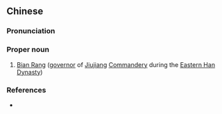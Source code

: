 {{also|边让}}
==Chinese==
{{zh-forms|s=边让}}

===Pronunciation===
{{zh-pron
|m=Biān Ràng
|cat=pn
}}

===Proper noun===
{{zh-proper noun}}

# [[w:Bian Rang|Bian Rang]] ([[governor]] of [[w:Shou County|Jiujiang]] [[w:Commandery|Commandery]] during the [[w:Han Dynasty|Eastern Han Dynasty]])

===References===
* {{cite-book
|last=Luo
|first=Guanzhong
|authorlink=w:Luo Guanzhong
|coauthors=
|year=
|title=[[s:Romance of the Three Kingdoms/Chapter 10#21|Romance of the Three Kingdoms/Chapter 10]]
|language=Mandarin
|publisher=
|location=
}}